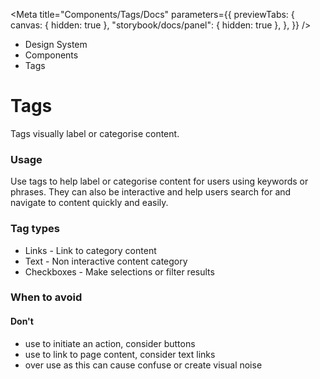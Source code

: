 
<Meta
	title="Components/Tags/Docs"
	parameters={{
		previewTabs: {
			canvas: { hidden: true },
			"storybook/docs/panel": { hidden: true },
		},
	}}
/>

<div className="act-docs-container">
	<Masthead />
	<main className="act-body">
		<div className="act-flex act-flex-light-purple">
			<div className="act-flex__container act-flex__container-padding-trim">
				<div className="act-flex__grid">
					<div className="act-flex__row">
						<div className="act-col__cw-12">
							<div className="act-box">
								<div className="act-breadcrumbs">
									<ul className="act-breadcrumbs__container">
										<li className="act-breadcrumbs__crumb act-h6">
											<LinkTo className="act-breadcrumbs__crumb__link" kind="system-introduction--page">
												Design System <i className="fa-solid fa-angle-right"></i>
											</LinkTo>
										</li>
										<li className="act-breadcrumbs__crumb act-h6">
											<LinkTo className="act-breadcrumbs__crumb__link" kind="components-overview--page">
												Components <i className="fa-solid fa-angle-right"></i>
											</LinkTo>
										</li>
										<li className="act-breadcrumbs__crumb act-h6">
											<LinkTo className="act-breadcrumbs__crumb__link" kind="components-tags-overview--page">
												Tags <i className="fa-solid fa-angle-right"></i>
											</LinkTo>
										</li>
									</ul>
								</div>
								<h1>Tags</h1>
								<p>Tags visually label or categorise content.</p>
							</div>
						</div>
					</div>
				</div>
			</div>
		</div>
		<div className="act-flex">
			<div className="act-flex__container">
				<div className="act-flex__grid">
					<div className="act-flex__row">
						<div className="act-col__cw-12">
							<div className="act-box">
								<h3>Usage</h3>
								<p>Use tags to help label or categorise content for users using keywords or phrases. They can also be interactive and help users search for and navigate to content quickly and easily.</p>
							</div>
						</div>
					</div>
					<div className="act-flex__row">
						<div className="act-col__cw-12">
							<div className="act-box">
								<h3>Tag types</h3>
								<ul>
									<li>Links - Link to category content</li>
									<li>Text - Non interactive content category</li>
									<li>Checkboxes - Make selections or filter results</li>
								</ul>
							</div>
						</div>
					</div>
					<div className="act-flex__row">
						<div className="act-col__cw-12">
							<div className="act-box">
								<h3>When to avoid</h3>
								<h4>Don't</h4>
								<ul>
									<li>use to initiate an action, consider buttons</li>
									<li>use to link to page content, consider text links</li>
									<li>over use as this can cause confuse or create visual noise</li>
								</ul>
							</div>
						</div>
					</div>
				</div>
    		</div>
    	</div>
    </main>
    <footer className="act-footer">
    	<AoC />
    	<Footer />
    </footer>

</div>
